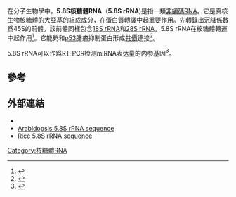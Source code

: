 {{Infobox rfam
| Name = 5.8S rRNA
| image = RF00002.jpg
| width = 
| caption = 5.8S rRNA的預測[[二級結構|二級結構]]。圖中亦對[[保守序列|序列保守性]]進行了標示。
| Symbol = 5_8S_rRNA
| AltSymbols = 
| Rfam = RF00002
| miRBase = 
| miRBase_family = 
| RNA_type = [[基因|基因]]; [[rRNA|rRNA]]
| Tax_domain = [[真核生物|真核生物]]; [[古菌|古菌]]
| GO = {{GO|0003735}} {{GO|0005840}} 
| SO = {{SO|0000375}} 
| CAS_number = 
| EntrezGene = 
| HGNCid = 
| OMIM = 
| PDB = 
| RefSeq = 
| Chromosome = 
| Arm = 
| Band = 
| LocusSupplementaryData = 
}}
在分子生物學中，'''5.8S核糖體RNA'''（'''5.8S rRNA''')是指一類[[非編碼RNA|非編碼RNA]]。它是真核生物[[核糖體|核糖體]]的大亞基的組成成分，在[[翻译_(遗传学)|蛋白質轉譯]]中起重要作用。{{link-en|RNA聚合酶I|RNA polymerase I}}先[[轉錄|轉錄]]出[[沉降係數|沉降係數]]爲45S的前體。該前體同樣包含[[18S_rRNA|18S rRNA]]和[[28S_rRNA|28S rRNA]]。5.8S rRNA在核糖體轉運中起作用<ref name=Abou_1997>{{cite journal | last = Abou | first = Elela S |author2= Nazar RN | year = 1997 | title = Role of the 5.8S rRNA in ribosome translocation | journal = Nucleic Acids Res | volume = 25 | pages = 1788–1794 | pmid = 9108162 | doi = 10.1093/nar/25.9.1788 | issue = 9 | pmc = 146658}}</ref>。它能夠和[[p53|p53]]腫瘤抑制蛋白形成[[共價|共價]]連接<ref name=Fontoura_197>{{cite journal | last = Fontoura | first = BM |author2=Atienza CA|author3=Sorokina EA|author4=Morimoto T|author5= Carroll RB | year = 1997 | title = Cytoplasmic p53 polypeptide is associated with ribosomes | url = https://archive.org/details/sim_molecular-and-cellular-biology_1997-06_17_6/page/3146 | journal = Mol Cell Biol | volume = 17 | pages = 3146–3154 | pmid = 9154813 | issue = 6 | pmc = 232167}}</ref>。

5.8S rRNA可以作爲[[RT-PCR|RT-PCR]]检测[[miRNA|miRNA]]表达量的内参基因<ref name="s58_real">{{cite journal |author=Shi R, Chiang VL |title=Facile means for quantifying microRNA expression by real-time PCR |journal=BioTechniques |volume=39 |issue=4 |pages=519–25 |date=October 2005 |pmid=16235564 |doi=10.2144/000112010 |url=http://www.biotechniques.com/article/000112010 |accessdate=2010-09-15 |archive-date=2012-07-31 |archive-url=https://archive.is/20120731010516/http://www.biotechniques.com/article/000112010 |dead-url=yes }}</ref>。

==參考==
{{reflist|1}}

==外部連結==
* {{Rfam|id=RF00002|name=5.8S ribosomal RNA}}
* [http://www.ncbi.nlm.nih.gov/nuccore/186498419 Arabidopsis 5.8S rRNA sequence]{{Wayback|url=http://www.ncbi.nlm.nih.gov/nuccore/186498419 |date=20160305183557 }}
* [http://www.ncbi.nlm.nih.gov/nuccore/169814 Rice 5.8S rRNA sequence]{{Wayback|url=http://www.ncbi.nlm.nih.gov/nuccore/169814 |date=20160305175831 }}

{{Ribosome subunits}}

[[Category:核糖體RNA|Category:核糖體RNA]]

{{molecular-cell-biology-stub}}